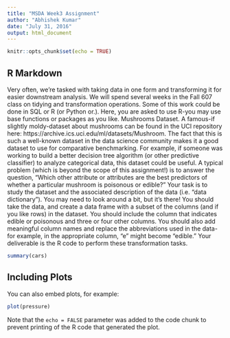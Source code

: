 ```yaml
---
title: "MSDA Week3 Assignment"
author: "Abhishek Kumar"
date: "July 31, 2016"
output: html_document
---
```


```r
knitr::opts_chunk$set(echo = TRUE)
```

## R Markdown

Very often, we're tasked with taking data in one form and transforming it for easier downstream analysis.  We will spend several weeks in the Fall 607 class on tidying and transformation operations.  Some of this work could be done in SQL or R (or Python or.).  Here, you are asked to use R-you may use base functions or packages as you like. 
Mushrooms Dataset.  A famous-if slightly moldy-dataset about mushrooms can be found in the UCI repository here: https://archive.ics.uci.edu/ml/datasets/Mushroom.  The fact that this is such a well-known dataset in the data science community makes it a good dataset to use for comparative benchmarking.  For example, if someone was working to build a better decision tree algorithm (or other predictive classifier) to analyze categorical data, this dataset could be useful.  A typical problem (which is beyond the scope of this assignment!) is to answer the question, "Which other attribute or attributes are the best predictors of whether a particular mushroom is poisonous or edible?" 
Your task is to study the dataset and the associated description of the data (i.e. "data dictionary").  You may need to look around a bit, but it's there!  You should take the data, and create a data frame with a subset of the columns (and if you like rows) in the dataset.  You should include the column that indicates edible or poisonous and three or four other columns.  You should also add meaningful column names and replace the abbreviations used in the data-for example, in the appropriate column, "e" might become "edible."  Your deliverable is the R code to perform these transformation tasks. 


```r
summary(cars)
```

## Including Plots

You can also embed plots, for example:

```r
plot(pressure)
```

Note that the `echo = FALSE` parameter was added to the code chunk to prevent printing of the R code that generated the plot.
